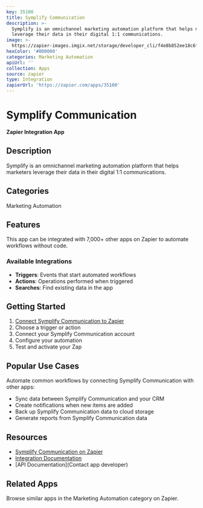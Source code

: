 ```yaml
---
key: 35100
title: Symplify Communication
description: >-
  Symplify is an omnichannel marketing automation platform that helps marketers
  leverage their data in their digital 1:1 communications.
image: >-
  https://zapier-images.imgix.net/storage/developer_cli/f4e8b852ee18c6fcd83e54bff6bb4e15.png?auto=format%2Ccompress&ixlib=python-3.0.0&q=50
hexColor: '#000000'
categories: Marketing Automation
apiUrl: ''
collection: Apps
source: zapier
type: Integration
zapierUrl: 'https://zapier.com/apps/35100'
---
```

# Symplify Communication

**Zapier Integration App**

## Description

Symplify is an omnichannel marketing automation platform that helps marketers leverage their data in their digital 1:1 communications.

## Categories

Marketing Automation

## Features

This app can be integrated with 7,000+ other apps on Zapier to automate workflows without code.

### Available Integrations

- **Triggers**: Events that start automated workflows
- **Actions**: Operations performed when triggered
- **Searches**: Find existing data in the app

## Getting Started

1. [Connect Symplify Communication to Zapier](https://zapier.com/apps/35100)
2. Choose a trigger or action
3. Connect your Symplify Communication account
4. Configure your automation
5. Test and activate your Zap

## Popular Use Cases

Automate common workflows by connecting Symplify Communication with other apps:

- Sync data between Symplify Communication and your CRM
- Create notifications when new items are added
- Back up Symplify Communication data to cloud storage
- Generate reports from Symplify Communication data

## Resources

- [Symplify Communication on Zapier](https://zapier.com/apps/35100)
- [Integration Documentation](https://zapier.com/apps/35100/integrations)
- [API Documentation](Contact app developer)

## Related Apps

Browse similar apps in the Marketing Automation category on Zapier.
